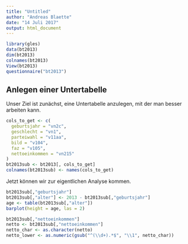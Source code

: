 ```yaml
---
title: "Untitled"
author: "Andreas Blaette"
date: "14 Juli 2017"
output: html_document
---
```


```r
library(gles)
data(bt2013)
dim(bt2013)
colnames(bt2013)
View(bt2013)
questionnaire("bt2013")
```

Anlegen einer Untertabelle
--------------------------

Unser Ziel ist zunächst, eine Untertabelle anzulegen, mit der man
besser arbeiten kann.

```r
cols_to_get <- c(
  geburtsjahr = "vn2c",
  geschlecht = "vn1",
  parteiwahl = "v11aa",
  bild = "v104",
  faz = "v105",
  nettoeinkommen = "vn215"
)
bt2013sub <- bt2013[, cols_to_get]
colnames(bt2013sub) <- names(cols_to_get)
```

Jetzt können wir zur eigentlichen Analyse kommen.

```r
bt2013sub[,"geburtsjahr"]
bt2013sub[,"alter"] <- 2013 - bt2013sub[,"geburtsjahr"]
age <- table(bt2013sub[,"alter"])
barplot(height = age, las = 2)

bt2013sub[,"nettoeinkommen"]
netto <- bt2013sub[,"nettoeinkommen"]
netto_char <- as.character(netto)
netto_lower <- as.numeric(gsub("^(\\d+).*$", "\\1", netto_char))
```